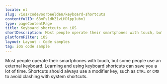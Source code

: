 ```yaml
---
locale: nl
slug: /ios/codevoorbeelden/keyboard-shortcuts
contentfulID: 68mFs1dbZ1vLHDlpp1ubn1
type: pageContentPage
title: Keyboard shortcuts on iOS
shortDescription: Most people operate their smartphones with touch, but some people use an external keyboard.
platformFilter: iOS
layout: Layout - Code samples
tag: iOS code sample
---
```


Most people operate their smartphones with touch, but some people use an external keyboard. Learning and using keyboard shortcuts can save you a lot of time. Shortcuts should always use a modifier key, such as `CTRL` or `CMD` to avoid clashing with system shortcuts.

<CodeSample id="keyboard-shortcuts" locale="nl" platform="ios"/>